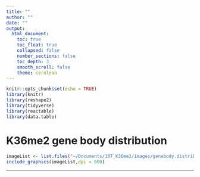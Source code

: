 ```yaml
---
title: ""
author: ""
date: ""
output:
  html_document:
    toc: true
    toc_float: true
    collapsed: false
    number_sections: false
    toc_depth: 3
    smooth_scroll: false
    theme: cerulean
---
```


```r
knitr::opts_chunk$set(echo = TRUE)
library(knitr)
library(reshape2)
library(tidyverse)
library(reactable)
library(data.table)
```

# K36me2 gene body distribution

```r
imageList <- list.files("~/Documents/10T_K36me2/images/genebody.distribution", pattern= "*.png", full.names=T)
include_graphics(imageList,dpi = 600)
```

---